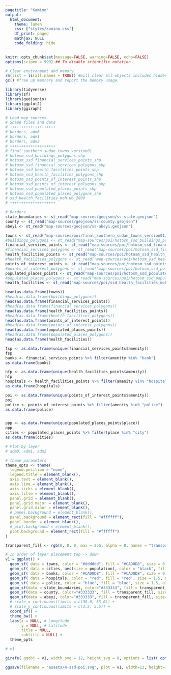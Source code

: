 ```yaml
---
pagetitle: "Kamino"
output: 
  html_document:
    theme: lumen
    css: ["styles/kamino.css"]
    df_print: paged
    mathjax: NULL
    code_folding: hide
---
```


```r

knitr::opts_chunk$set(message=FALSE, warning=FALSE, echo=FALSE)
options(scipen = 999) ## To disable scientific notation

# Clear environment and memory
rm(list = ls(all.names = TRUE)) #will clear all objects includes hidden objects.
gc() #free up memrory and report the memory usage.

library(tidyverse)
library(sf)
library(geojsonio)
library(ggplot2)
library(ggiraph)

```



```r

# Load map sources
# Shape files and data
# ++++++++++++++++++++
# borders, adm0
# borders, adm1
# borders, adm2
# ++++++++++++++++++++
# final_southern_sudan_towns_version01
# hotosm_ssd_buildings_polygons_shp
# hotosm_ssd_financial_services_points_shp
# hotosm_ssd_financial_services_polygons_shp
# hotosm_ssd_health_facilities_points_shp
# hotosm_ssd_health_facilities_polygons_shp
# hotosm_ssd_points_of_interest_points_shp
# hotosm_ssd_points_of_interest_polygons_shp
# hotosm_ssd_populated_places_points_shp
# hotosm_ssd_populated_places_polygons_shp
# ssd_health_facilities_moh-wb_2009
# ++++++++++++++++++++

# Borders
state_boundaries <- st_read("map-sources/geojson/ss-state.geojson")
county <- st_read("map-sources/geojson/ss-county.geojson")
abeyi <- st_read("map-sources/geojson/ss-abeyi.geojson")

towns <- st_read("map-sources/poi/final_southern_sudan_towns_version01/Final_Southern_Sudan_Towns_Version01.shp")
#buildings_polygons <- st_read("map-sources/poi/hotosm_ssd_buildings_polygons_shp/hotosm_ssd_buildings_polygons.shp")
financial_services_points <- st_read("map-sources/poi/hotosm_ssd_financial_services_points_shp/hotosm_ssd_financial_services_points.shp")
#financial_services_polygons <- st_read("map-sources/poi/hotosm_ssd_financial_services_polygons_shp/hotosm_ssd_financial_services_polygons.shp")
health_facilities_points <- st_read("map-sources/poi/hotosm_ssd_health_facilities_points_shp/hotosm_ssd_health_facilities_points.shp")
#health_facilities_polygons <- st_read("map-sources/poi/hotosm_ssd_health_facilities_polygons_shp/hotosm_ssd_health_facilities_polygons.shp")
points_of_interest_points <- st_read("map-sources/poi/hotosm_ssd_points_of_interest_points_shp/hotosm_ssd_points_of_interest_points.shp")
#points_of_interest_polygons <- st_read("map-sources/poi/hotosm_ssd_points_of_interest_polygons_shp/hotosm_ssd_points_of_interest_polygons.shp")
populated_places_points <- st_read("map-sources/poi/hotosm_ssd_populated_places_points_shp/hotosm_ssd_populated_places_points.shp")
#populated_places_polygons <- st_read("map-sources/poi/hotosm_ssd_populated_places_polygons_shp/hotosm_ssd_populated_places_polygons.shp")
health_facilities <- st_read("map-sources/poi/ssd_health_facilities_moh-wb_2009/ssd_health_facilities_MOH-WB_2009.shp")

head(as.data.frame(towns))
#head(as.data.frame(buildings_polygons))
head(as.data.frame(financial_services_points))
#head(as.data.frame(financial_services_polygons))
head(as.data.frame(health_facilities_points))
#head(as.data.frame(health_facilities_polygons))
head(as.data.frame(points_of_interest_points))
#head(as.data.frame(points_of_interest_polygons))
head(as.data.frame(populated_places_points))
#head(as.data.frame(populated_places_polygons))
head(as.data.frame(health_facilities))

fsp <- as.data.frame(unique(financial_services_points$amenity))
fsp
banks <- financial_services_points %>% filter(amenity %in% "bank")
as.data.frame(banks)

hfp <- as.data.frame(unique(health_facilities_points$amenity))
hfp
hospitals <- health_facilities_points %>% filter(amenity %in% "hospital")
as.data.frame(hospitals)

poi <- as.data.frame(unique(points_of_interest_points$amenity))
poi
police <- points_of_interest_points %>% filter(amenity %in% "police")
as.data.frame(police)


ppp <- as.data.frame(unique(populated_places_points$place))
ppp
cities <- populated_places_points %>% filter(place %in% "city")
as.data.frame(cities)

```


```r

# Plot by layer
# adm0, adm1, adm2

# theme parameters
theme_opts <- theme(
  legend.position = "none",
  legend.title = element_blank(),
  axis.text = element_blank(),
  axis.line = element_blank(),
  axis.ticks = element_blank(),
  axis.title = element_blank(),
  panel.grid = element_blank(),
  panel.grid.major = element_blank(),
  panel.grid.minor = element_blank(),
  # panel.background = element_blank(),
  panel.background = element_rect(fill = "#ffffff"),
  panel.border = element_blank(),
  # plot.background = element_blank(),
  plot.background = element_rect(fill = "#ffffff")
)

transparent_fill <- rgb(0, 0, 0, max = 255, alpha = 0, names = "transparent")

# In order of layer placement top -> down
v1 = ggplot() + 
  geom_sf( data = towns, color = "#dddddd", fill = "#CAD0D8", size = 0.3, alpha = 0.7 ) +
  geom_sf( data = cities, aes(size = population), color = "black", fill = "black", alpha = 0.7 ) +
  geom_sf( data = banks, color = "#CAD0D8", fill = "#CAD0D8", size = 0.3, alpha = 0.7 ) +
  geom_sf( data = hospitals, color = "red", fill = "red", size = 1.5, alpha = 0.7 ) +
  geom_sf( data = police, color = "blue", fill = "blue", size = 1.5, alpha = 0.7 ) +
  geom_sf(data = state_boundaries, color="#333333", fill = transparent_fill, size=1.0) +
  geom_sf(data = county, color="#333333", fill = transparent_fill, size=0.5) +
  geom_sf(data = abeyi, color="#333333", fill = transparent_fill, size=0.5, linetype = "dashed") +
  # scale_x_continuous(limits = c(30.0, 33.0)) +
  # scale_y_continuous(limits = c(3.5, 5.5)) +
  coord_sf() +
  theme_bw() +
  labs(x = NULL, # Longitude
       y = NULL, # Latitude
       title = NULL, 
       subtitle = NULL) +
  theme_opts

# v1

girafe( ggobj = v1, width_svg = 12, height_svg = 8, options = list( opts_sizing(rescale = TRUE, width = 0.9) ))

```



```r

ggsave(filename = "assets/4-ssd-poi.svg", plot = v1, width=12, height=12)

```


